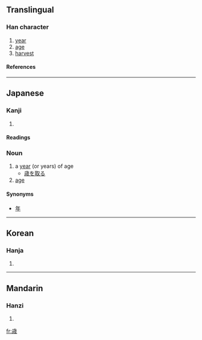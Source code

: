 {{see|歲}}

==Translingual==
===Han character===
{{Han char|rn=77|rad=止|as=09|sn=13|four=|canj=卜一戈竹火 (YMIHF)}}
# [[year]]
# [[age]]
# [[harvest]]
====References====
{{Han ref|kx=0577.071|dkj=16326|hdz=21443.201|uh=6B73|ud=27507}}

----
==Japanese==
===Kanji===
{{ja-kanji|grade=c|rs=止09}}
# {{defn|Japanese}} 
====Readings====
{{ja-readings|on=[[せい]] (sei), [[さい]] (sai)|kun=[[とし]] (toshi), [[よわい]] (yowai)}}

===Noun===
{{ja-noun|k|hira=とし|rom=toshi}}

# a [[year]] (or years) of age
#*[[歳を取る]]
# [[age]]

====Synonyms====
* [[年]]

----

==Korean==
===Hanja===
{{ko-hanja|hangeul=세|eumhun=|rv=se|mr=se|y=sey}}
# {{defn|Korean}}

----
==Mandarin==
===Hanzi===
{{cmn-hanzi|pin=[[suì]] ([[sui4]])|wg=[[sui]]<sup>4</sup>}}
# {{defn|Mandarin}}

[[fr:歳]]